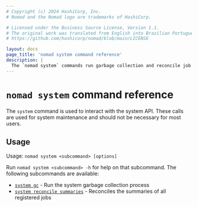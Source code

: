 ```yaml
---
# Copyright (c) 2024 HashiCorp, Inc.
# Nomad and the Nomad logo are trademarks of HashiCorp.

# Licensed under the Business Source License, Version 1.1.
# The original work was translated from English into Brazilian Portuguese.
# https://github.com/hashicorp/nomad/blob/main/LICENSE

layout: docs
page_title: 'nomad system command reference'
description: |
  The `nomad system` commands run garbage collection and reconcile job summaries.
---
```


# `nomad system` command reference

The `system` command is used to interact with the system API. These calls are
used for system maintenance and should not be necessary for most users.

## Usage

Usage: `nomad system <subcommand> [options]`

Run `nomad system <subcommand> -h` for help on that subcommand. The following
subcommands are available:

- [`system gc`][gc] - Run the system garbage collection process
- [`system reconcile summaries`][reconcile-summaries] - Reconciles the summaries of all registered jobs

[gc]: /nomad/docs/commands/system/gc 'Run the system garbage collection process'
[reconcile-summaries]: /nomad/docs/commands/system/reconcile-summaries 'Reconciles the summaries of all registered jobs'
